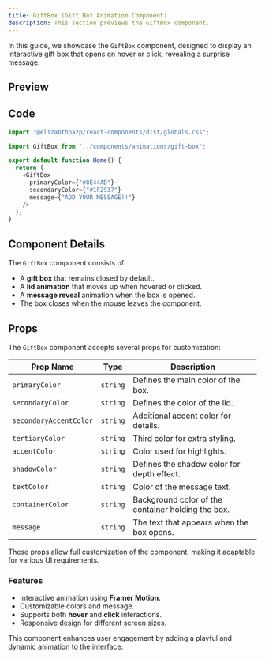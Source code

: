 ```yaml
---
title: GiftBox (Gift Box Animation Component)
description: This section previews the GiftBox component.
---
```


In this guide, we showcase the `GiftBox` component, designed to display an interactive gift box that opens on hover or click, revealing a surprise message.

## Preview

<GiftBox1 />

## Code

```javascript
import "@elizabthpazp/react-components/dist/globals.css";
```

```javascript
import GiftBox from "../components/animations/gift-box";

export default function Home() {
  return (
    <GiftBox 
      primaryColor={"#8E44AD"}
      secondaryColor={"#1F2937"} 
      message={"ADD YOUR MESSAGE!!"}
    />
  );
}
```

## Component Details

The `GiftBox` component consists of:
- A **gift box** that remains closed by default.
- A **lid animation** that moves up when hovered or clicked.
- A **message reveal** animation when the box is opened.
- The box closes when the mouse leaves the component.

## Props

The `GiftBox` component accepts several props for customization:

| Prop Name              | Type       | Description |
|------------------------|-----------|-------------|
| `primaryColor`        | `string`  | Defines the main color of the box. |
| `secondaryColor`      | `string`  | Defines the color of the lid. |
| `secondaryAccentColor`| `string`  | Additional accent color for details. |
| `tertiaryColor`       | `string`  | Third color for extra styling. |
| `accentColor`         | `string`  | Color used for highlights. |
| `shadowColor`         | `string`  | Defines the shadow color for depth effect. |
| `textColor`           | `string`  | Color of the message text. |
| `containerColor`      | `string`  | Background color of the container holding the box. |
| `message`             | `string`  | The text that appears when the box opens. |

These props allow full customization of the component, making it adaptable for various UI requirements.

### Features
- Interactive animation using **Framer Motion**.
- Customizable colors and message.
- Supports both **hover** and **click** interactions.
- Responsive design for different screen sizes.

This component enhances user engagement by adding a playful and dynamic animation to the interface.